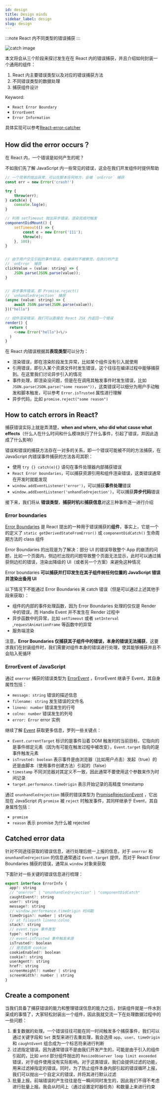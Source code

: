 ```yaml
---
id: design
title: Design minds
sidebar_label: design
slug: design
---
```


:::note
React 内不同类型的错误捕获
:::

![catch image](/img/repo/reactErrorCtacher.png)

本文将会从三个阶段来探讨发生在在 React 内的错误捕获，并且介绍如何封装一个通用的组件：

1. React 内主要错误类型以及对应的错误捕获方法
2. 不同错误类型的数据处理
3. 捕获组件设计

Keyword:

- `React Error Boundary`
- `ErrorEvent`
- `Error Information`

具体实现可以参考[React-error-catcher](https://github.com/Y-lonelY/react-error-catcher)


## How did the error occurs？

在 React 内，一个错误是如何产生的呢？

不如我们先了解 JavaScript 内一些常见的错误，这会在我们开发组件时提供帮助

```javascript
// 一个简单的抛出异常，可以在脚本任何地方，会被 `onError` 捕获
const err = new Error('crash!')

try {
    throw(err);
} catch(e) {
    console.log(e);
}

// 利用 setTimeout 抛出异步错误，渲染完成时触发
componentDidMount() {
    setTimeout(() => {
        const e = new Error('111');
        throw(e);
    }, 100);
}


// 由于用户交互引起的事件错误，在编译时不被察觉，在执行时产生
// `onError` 捕获
clickValue = (value: string) => {
    JSON.parse(JSON.parse(value));
}


// 异步事件错误，即 Promise.reject()
// `unhandledrejection` 捕获
(async (value: string) => {
    await JSON.parse(JSON.parse(value));
})("hello")

// 组件渲染错误，我们可以直接在 React JSX 内返回一个错误
render() {
  return (
  	<>new Error("hello")<\/>
  )
}
```



在 React 内错误根据其**表现类型**可以分为：

- 渲染错误，即在渲染阶段发生异常，比如某个组件没有引入就使用
- 引用错误，即引入某个资源文件时发生错误，这个往往在编译过程中能够捕获到。在这里我们讨论异步引入的情况
- 事件处理，即渲染没问题，但是在在调用其触发事件时发生错误，比如 `JSON.parse(JSON.parse("some reason"))`，这类错误可以细分为用户手动触发和脚本触发，可以参考 `Error.isTrusted` 属性进行理解
- 异步代码，比如 `promise.reject("some reason")`



## How to catch errors in React?

捕获错误实际上就是弄清楚，**when and where, who did what cause what effects**（什么人在什么时间和什么模块执行了什么事件，引起了错误，并因此造成了什么影响）

错误和错误的捕获方法存在一对多的关系，即一个错误可能被不同的方法捕获，在 JavaScript 内错误事件捕获的方法各司其职：

- 使用 `try {} catch(e){}` 语句在事件处理器内部捕获错误
- `React Error boundaries`，可以捕获资源引用和组件渲染错误，这类错误通常在开发时就能发现
- `window.addEventListener('error')`，可以捕获**事件处理**错误
- `window.addEventListener('unhandledrejection')`，可以捕获**异步代码**错误

接下来，我们将从 **错误类型**，**捕获时机**和**捕获信息**对这三种事件逐一进行介绍



### Error boundaries

[Error Boundaries](https://zh-hans.reactjs.org/docs/error-boundaries.html#how-about-event-handlers) 是 React 提出的一种用于错误捕获的**组件**，事实上，它是一个的定义了 `static getDerivedStateFromError()` 或 `componentDidCatch()` 生命周期方法的 class 组件

Error Boundaries 的出现是为了解决：部分 UI 的错误导致整个 App 的崩溃的问题，比如一个页面内，侧边栏出现的问题导致整个页面无法显示，此时可以通过捕获侧边栏的错误，渲染出降级的 UI（或者另一个方案）来避免这种情况

Error boundaries **可以捕获并打印发生在其子组件树任何位置的 JavaScript 错误并渲染出备用 UI**

以下情况下不能通过 Error Boundaries 来 catch 错误（但是可以通过上述其他手段来获取）：

- 组件的内部的事件处理函数，因为 Error Boundaries 处理的仅仅是 Render 中的错误，而 Handle Event 并不发生在 Render 过程中
- 异步函数中的异常，比如 `setTimeout` 或者 `setInterval` ,`requestAnimationFrame` 等函数中的异常
- 服务端渲染

注意，**Error Boundaries 仅捕获其子组件中的错误，本身的错误无法捕获**，这要求我们在封装组件时，我们需要对组件本身的错误进行处理，使其能够捕获并且不会陷入死循环



### ErrorEvent of JavaScript

通过 `onerror` 捕获的错误类型为 [ErrorEvent](https://developer.mozilla.org/zh-CN/docs/Web/API/ErrorEvent) ，ErrorEvent 继承于 Event，其自身属性包括：

- `message: string` 错误的描述信息
- `filename: string` 发生错误的文件名
- `lineno: number` 错误发生的行号
- `colno: number` 错误发生的列号
- `error: Error` error 实例

继续了解 [Event](https://developer.mozilla.org/zh-CN/docs/Web/API/Event) 获取更多信息，罗列一些关键点：

- `Event.currentTarget` 标识的是事件沿着 DOM 触发时的当前目标，它指向的是事件绑定元素（因为有可能在触发过程中被改变），`Event.target` 指向的是事件触发元素
- `isTrusted: boolean` 表示事件是由浏览器（比如用户点击）发起（true）的还是由脚本（使用事件创建方法）引起的（false）
- `timestamp` 不同浏览器对其定义不一致，因此通常不要使用这个参数来作为时间记录
- `target.performance.timeOrigin` 表示开始记录的高精度 timestamp

通过 `onunhandledrejection` 捕获的错误类型为 [PromiseRejectionEvent](https://developer.mozilla.org/zh-CN/docs/Web/API/PromiseRejectionEvent) ，它出现在 JavaScript 内 `promise` 被 `reject` 时触发事件，其同样继承于 Event，其自身属性包括：

- `promise` 
- `reason` 表示 promise 为什么被 rejected



## Catched error data

针对不同途径获取的错误信息，进行处理后统一上报的信息，对于 `onerror` 和 `onunhandledrejection` 的信息通常通过 `Event.target` 提供，而对于 React Error Boundaries 捕获的错误，通常从 `window` 对象来获取

下面针对一些关键的错误信息进行梳理：

```js
export interface ErrorInfo {
  app?: string
  // "onerror" | "onunhandledrejection" | "componentDidCatch"
  caughtEvent?: string
  user?: string
  message?: string
  // window.performance.timeOrigin 时间戳
  timeOrigin?: number | string
  // at filepath lineno:colno
  stack?: string
  // event.type 事件类型
  type?: string
  // event.isTrusted 事件触发来源
  isTrusted?: boolean
  // 是否启用 cookie
  cookieEnabled?: boolean
  cookie?: string
  userAgent?: string
  href?: string
  screenHeight?: number | string
  screenWidth?: number | string
}
```



## Create a component

当我们具备了捕获错误的能力和整理错误信息的能力之后，封装组件就是一件水到渠成的事情了，大家轻松封装出一个组件，因此我就交流一下在处理数据过程中的一些问题：

1. 重复数据的处理。一个错误往往可能在同一时间触发多个捕获事件，我们可以通过关键字段和 `Set` 类型来进行去重处理，我会选择 `app`、`user`、`timeOrigin` 和 `caughtEvent` 组合成为一个标志符来进行判断
2. 过滤指定错误。因为通常错误不是由我们开发产生的，可能是由于引入的组件引起的，比如 `antd` 部分组件抛出的 `ResizeObserver loop limit exceeded` 错误，对于组件使用没有实际影响。对于这类错误，我们会提供过滤的功能，用来过滤掉指定的错误。同时，为了防止组件本身内部引起的错误循环上报，我们可以抛出一个自定义的错误，并将其进行默认过滤
3. 批量上报。前端错误的产生往往是在一瞬间同时发生的，因此我们不得不考虑进行批量上报。我会从时间上（通过设置定时器任务）和数量上来进行约束